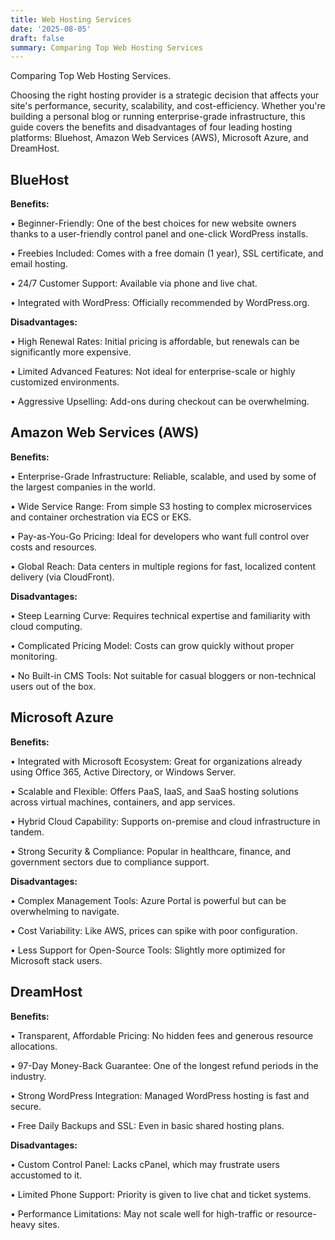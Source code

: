 ```yaml
---
title: Web Hosting Services
date: '2025-08-05'
draft: false
summary: Comparing Top Web Hosting Services
---
```


Comparing Top Web Hosting Services.

Choosing the right hosting provider is a strategic decision that affects your site's performance, security, scalability, and cost-efficiency. Whether you're building a personal blog or running enterprise-grade infrastructure, this guide covers the benefits and disadvantages of four leading hosting platforms: Bluehost, Amazon Web Services (AWS), Microsoft Azure, and DreamHost.

## BlueHost
**Benefits:**

• Beginner-Friendly: One of the best choices for new website owners thanks to a user-friendly control panel and one-click WordPress installs.

• Freebies Included: Comes with a free domain (1 year), SSL certificate, and email hosting.

• 24/7 Customer Support: Available via phone and live chat.

• Integrated with WordPress: Officially recommended by WordPress.org.

**Disadvantages:**

• High Renewal Rates: Initial pricing is affordable, but renewals can be significantly more expensive.

• Limited Advanced Features: Not ideal for enterprise-scale or highly customized environments.

• Aggressive Upselling: Add-ons during checkout can be overwhelming.



## Amazon Web Services (AWS)
**Benefits:**

• Enterprise-Grade Infrastructure: Reliable, scalable, and used by some of the largest companies in the world.

• Wide Service Range: From simple S3 hosting to complex microservices and container orchestration via ECS or EKS.

• Pay-as-You-Go Pricing: Ideal for developers who want full control over costs and resources.

• Global Reach: Data centers in multiple regions for fast, localized content delivery (via CloudFront).

**Disadvantages:**

• Steep Learning Curve: Requires technical expertise and familiarity with cloud computing.

• Complicated Pricing Model: Costs can grow quickly without proper monitoring.

• No Built-in CMS Tools: Not suitable for casual bloggers or non-technical users out of the box.


##  Microsoft Azure
**Benefits:**

• Integrated with Microsoft Ecosystem: Great for organizations already using Office 365, Active Directory, or Windows Server.

• Scalable and Flexible: Offers PaaS, IaaS, and SaaS hosting solutions across virtual machines, containers, and app services.

• Hybrid Cloud Capability: Supports on-premise and cloud infrastructure in tandem.

• Strong Security & Compliance: Popular in healthcare, finance, and government sectors due to compliance support.

**Disadvantages:**

• Complex Management Tools: Azure Portal is powerful but can be overwhelming to navigate.

• Cost Variability: Like AWS, prices can spike with poor configuration.

• Less Support for Open-Source Tools: Slightly more optimized for Microsoft stack users.

##  DreamHost
**Benefits:**

• Transparent, Affordable Pricing: No hidden fees and generous resource allocations.

• 97-Day Money-Back Guarantee: One of the longest refund periods in the industry.

• Strong WordPress Integration: Managed WordPress hosting is fast and secure.

• Free Daily Backups and SSL: Even in basic shared hosting plans.

**Disadvantages:**

• Custom Control Panel: Lacks cPanel, which may frustrate users accustomed to it.

• Limited Phone Support: Priority is given to live chat and ticket systems.

• Performance Limitations: May not scale well for high-traffic or resource-heavy sites.